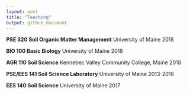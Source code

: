 ```yaml
---
layout: post
title: "Teaching"
output: github_document
---
```


**PSE 320 Soil Organic Matter Management** 
University of Maine 2018

**BIO 100 Basic Biology** 
University of Maine 2018

**AGR 110 Soil Science** 
Kennebec Valley Community College, Maine 2018

**PSE/EES 141 Soil Science Laboratory** 
University of Maine 2013-2018	

**EES 140 Soil Science** 
University of Maine 2017
